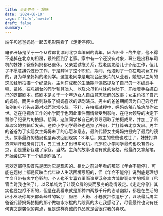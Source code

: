 ```yaml
---
title: 走走停停 - 观感
date: '2024-06-10'
tags: ['life',"movie"]
draft: false
summary: ''
---
```


端午和爸爸妈妈一起去电影院看了《走走停停》。

电影开场是关于一个从成都北漂到北京当编剧的青年。因为职业上的失意，他不得不退掉在北京的租房，最终回到了老家。家中有一个还没有对象，职业是出租车司机的妹妹；爸爸妈妈都已退休。父亲尝试拖关系，找老朋友给儿子介绍工作，但儿子不愿意接受这份工作，于是辞掉了这个职位。期间，他遇到了一位在电视台工作的，身为单亲妈妈的老同学。这位老同学是电视台纪录片的从业者，她想以主角的这段经历拍摄一个纪录片。主角在成都的生活期间偶然提及了自己的一本编剧手稿。最终，在电视台的同学和其他人，以及父母和妹妹的协助下，开始着手拍摄自己的这部剧本。该剧本是关于一个年迈女人自由意志觉醒的故事；女主角找了自己的妈妈，而男主角则联系了妈妈喜欢的话剧演员。男主的爸爸期间因为自己的老伴和别的小老头亲密对戏而常常吃醋。不料，在拍摄过程中，妈妈突然心脏病发作过世。这在电视台工作的小学同学也因此事件而情绪受到影响，在电台领导的决定下暂停了纪录片的拍摄。期间，这位同学被自己的领导窃取了拍摄成果，并加上了断章取义的剪辑后发表。这位小学同学最终也选择了辞职，并打算去北京发展。男主的爸爸为了实现女主妈妈未了的心愿和意志，最终代替女主妈妈拍摄完了最后的镜头。故事最终的结局也是再次回到现实：3 年后，男主的爸爸也过世了，妹妹打算去深圳开健身房打拼，男主当上了出租车司机，而那位小学同学最终也没有去北京，而是重新组建了家庭。当然，主角的故事也没有就此定格，他最终又拿起笔，开始尝试写下一个编剧作品了。

喜欢这部电影首先是因为它是现实的。相比之前过年看的那部《年会不能停》，可能在题材上都是反映当代年轮人生活困境写照的，但《年会不能停》说到底是理想主义且带有爽文色彩的。个人也不太喜欢里面演员浮夸卖力博取观众笑的桥段（尽管当时我也笑了），以及单纯为了让观众看的爽而服务的剧情设定。《走走停停》其实也是包袱不断的，但是在我看来就是那种四两拨千斤的诙谐幽默，都是在生活的细小处及你每天都会经过的客厅、厨房、大街、小巷就把你逗乐了，以及最后男主爸爸代替妈妈拍摄的那个做糖水冰棍的片段真的太让我感动了，尽管最终也没有任何爽文逆袭似的爽点，但是这样真诚的作品就是会很讨我的喜欢。
